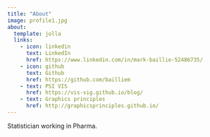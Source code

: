 ```yaml
---
title: "About"
image: profile1.jpg
about:
  template: jolla
  links:
    - icon: linkedin
      text: LinkedIn
      href: https://www.linkedin.com/in/mark-baillie-52486735/
    - icon: github
      text: Github
      href: https://github.com/bailliem
    - text: PSI VIS
      href: https://vis-sig.github.io/blog/
    - text: Graphics principles 
      href: http://graphicsprinciples.github.io/
---
```


Statistician working in Pharma. 

